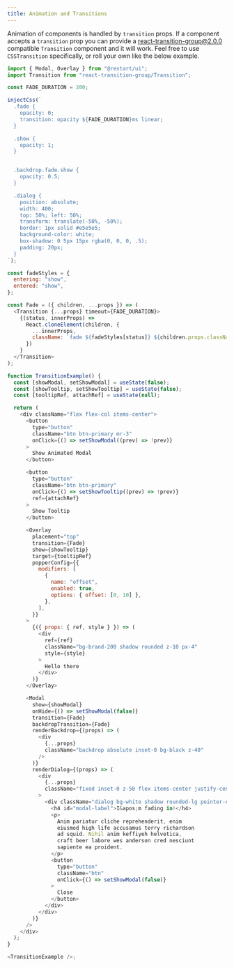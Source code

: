 ```yaml
---
title: Animation and Transitions
---
```


Animation of components is handled by `transition` props. If
a component accepts a `transition` prop you can provide
a [react-transition-group@2.0.0](https://github.com/reactjs/react-transition-group)
compatible `Transition` component and it will work. Feel free to use `CSSTransition`
specifically, or roll your own like the below example.

```js live
import { Modal, Overlay } from "@restart/ui";
import Transition from "react-transition-group/Transition";

const FADE_DURATION = 200;

injectCss(`
  .fade {
    opacity: 0;
    transition: opacity ${FADE_DURATION}ms linear;
  }

  .show {
    opacity: 1;
  }


  .backdrop.fade.show {
    opacity: 0.5;
  }

  .dialog {
    position: absolute;
    width: 400;
    top: 50%; left: 50%;
    transform: translate(-50%, -50%);
    border: 1px solid #e5e5e5;
    background-color: white;
    box-shadow: 0 5px 15px rgba(0, 0, 0, .5);
    padding: 20px;
  }
`);

const fadeStyles = {
  entering: "show",
  entered: "show",
};

const Fade = ({ children, ...props }) => (
  <Transition {...props} timeout={FADE_DURATION}>
    {(status, innerProps) =>
      React.cloneElement(children, {
        ...innerProps,
        className: `fade ${fadeStyles[status]} ${children.props.className}`,
      })
    }
  </Transition>
);

function TransitionExample() {
  const [showModal, setShowModal] = useState(false);
  const [showTooltip, setShowTooltip] = useState(false);
  const [tooltipRef, attachRef] = useState(null);

  return (
    <div className="flex flex-col items-center">
      <button
        type="button"
        className="btn btn-primary mr-3"
        onClick={() => setShowModal((prev) => !prev)}
      >
        Show Animated Modal
      </button>

      <button
        type="button"
        className="btn btn-primary"
        onClick={() => setShowTooltip((prev) => !prev)}
        ref={attachRef}
      >
        Show Tooltip
      </button>

      <Overlay
        placement="top"
        transition={Fade}
        show={showTooltip}
        target={tooltipRef}
        popperConfig={{
          modifiers: [
            {
              name: "offset",
              enabled: true,
              options: { offset: [0, 10] },
            },
          ],
        }}
      >
        {({ props: { ref, style } }) => (
          <div
            ref={ref}
            className="bg-brand-200 shadow rounded z-10 px-4"
            style={style}
          >
            Hello there
          </div>
        )}
      </Overlay>

      <Modal
        show={showModal}
        onHide={() => setShowModal(false)}
        transition={Fade}
        backdropTransition={Fade}
        renderBackdrop={(props) => (
          <div
            {...props}
            className="backdrop absolute inset-0 bg-black z-40"
          />
        )}
        renderDialog={(props) => (
          <div
            {...props}
            className="fixed inset-0 z-50 flex items-center justify-center pointer-events-none"
          >
            <div className="dialog bg-white shadow rounded-lg pointer-events-auto">
              <h4 id="modal-label">I&apos;m fading in!</h4>
              <p>
                Anim pariatur cliche reprehenderit, enim
                eiusmod high life accusamus terry richardson
                ad squid. Nihil anim keffiyeh helvetica,
                craft beer labore wes anderson cred nesciunt
                sapiente ea proident.
              </p>
              <button
                type="button"
                className="btn"
                onClick={() => setShowModal(false)}
              >
                Close
              </button>
            </div>
          </div>
        )}
      />
    </div>
  );
}

<TransitionExample />;
```
